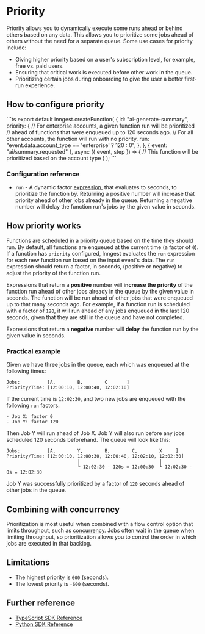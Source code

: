 

# Priority

Priority allows you to dynamically execute some runs ahead or behind others based on any data. This allows you to prioritize some jobs ahead of others without the need for a separate queue. Some use cases for priority include:

* Giving higher priority based on a user's subscription level, for example, free vs. paid users.
* Ensuring that critical work is executed before other work in the queue.
* Prioritizing certain jobs during onboarding to give the user a better first-run experience.

## How to configure priority

<CodeGroup forceTabs>
```ts
export default inngest.createFunction(
  {
    id: "ai-generate-summary",
    priority: {
      // For enterprise accounts, a given function run will be prioritized
      // ahead of functions that were enqueued up to 120 seconds ago.
      // For all other accounts, the function will run with no priority.
      run: "event.data.account_type == 'enterprise' ? 120 : 0",
    },
  },
  { event: "ai/summary.requested" },
  async ({ event, step }) => {
    // This function will be prioritized based on the account type
  }
);
```
</CodeGroup>

### Configuration reference

* `run` - A dynamic factor [expression](/docs/guides/writing-expressions), that evaluates to seconds, to prioritize the function by. Returning a positive number will increase that priority ahead of other jobs already in the queue. Returning a negative number will delay the function run's jobs by the given value in seconds.

## How priority works

Functions are scheduled in a priority queue based on the time they should run. By default, all functions are enqueued at the current time (a factor of `0`). If a function has `priority` configured, Inngest evaluates the `run` expression for each new function run based on the input event's data. The `run` expression should return a factor, in seconds, (positive or negative) to adjust the priority of the function run.

Expressions that return a **positive** number will **increase the priority** of the function run ahead of other jobs already in the queue by the given value in seconds. The function will be run ahead of other jobs that were enqueued up to that many seconds ago. For example, if a function run is scheduled with a factor of `120`, it will run ahead of any jobs enqueued in the last 120 seconds, given that they are still in the queue and have not completed.

Expressions that return a **negative** number will **delay** the function run by the given value in seconds.

### Practical example

Given we have three jobs in the queue, each which was enqueued at the following times:

```plaintext
Jobs:          [A,        B,        C       ]
Priority/Time: [12:00:10, 12:00:40, 12:02:10]
```

If the current time is `12:02:30`, and two new jobs are enqueued with the following `run` factors:

```plaintext
- Job X: factor 0
- Job Y: factor 120
```

Then Job Y will run ahead of Job X. Job Y will also run before any jobs scheduled 120 seconds beforehand. The queue will look like this:

```plaintext
Jobs:          [A,        Y,        B,        C,        X     ]
Priority/Time: [12:00:10, 12:00:30, 12:00:40, 12:02:10, 12:02:30]
                          │                             │
                          └ 12:02:30 - 120s = 12:00:30  └ 12:02:30 - 0s = 12:02:30
```

Job Y was successfully prioritized by a factor of `120` seconds ahead of other jobs in the queue.

## Combining with concurrency

Prioritization is most useful when combined with a flow control option that limits throughput, such as [concurrency](/docs/guides/concurrency). Jobs often wait in the queue when limiting throughput, so prioritization allows you to control the order in which jobs are executed in that backlog.

## Limitations

* The highest priority is `600` (seconds).
* The lowest priority is `-600` (seconds).

## Further reference

* [TypeScript SDK Reference](/docs/reference/functions/run-priority)
* [Python SDK Reference](/docs/reference/python/functions/create#configuration)